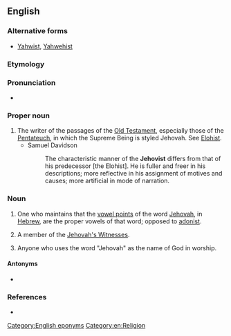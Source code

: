 ==English==
{{wikipedia}}

===Alternative forms===
* [[Yahwist]], [[Yahwehist]]

===Etymology===
{{suffix|en|Jehovah|ist}}

===Pronunciation===
* {{IPA|en|/dʒəˈhoʊvɨst/}}

===Proper noun===
{{en-proper noun}}

# The writer of the passages of the [[Old Testament]], especially those of the [[Pentateuch]], in which the Supreme Being is styled Jehovah. See [[Elohist]].
#* Samuel Davidson
#*: The characteristic manner of the '''Jehovist''' differs from that of his predecessor [the Elohist]. He is fuller and freer in his descriptions; more reflective in his assignment of motives and causes; more artificial in mode of narration.

===Noun===
{{en-noun}}

# One who maintains that the [[vowel point]]s of the word [[Jehovah]], in [[Hebrew]], are the proper vowels of that word; opposed to [[adonist]].
# {{lb|en|pejorative}} A member of the [[Jehovah's Witnesses]].
# Anyone who uses the word "Jehovah" as the name of God in worship.

====Antonyms====
* {{l|en|adonist}}

===References===
* {{R:Webster 1913}}

[[Category:English eponyms]]
[[Category:en:Religion]]